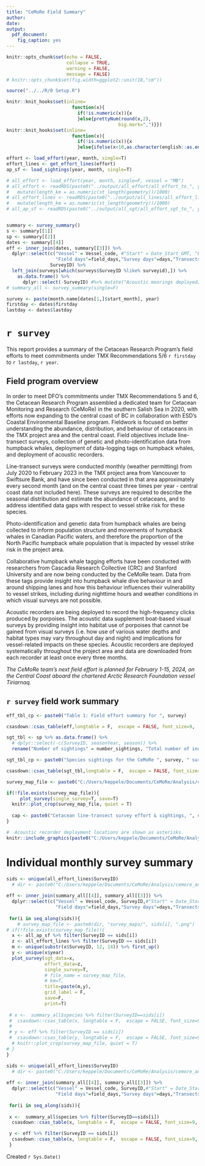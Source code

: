 ```yaml
---
title: "CeMoRe Field Summary"
author: 
date: 
output: 
  pdf_document: 
    fig_caption: yes
---
```



```r
knitr::opts_chunk$set(echo = FALSE,
                      collapse = TRUE,
                      warning = FALSE,
                      message = FALSE)
# knitr::opts_chunk$set(fig.width=ggplot2::unit(18,"cm"))

source("../../R/0 Setup.R")

knitr::knit_hooks$set(inline=
                        function(x){
                          if(!is.numeric(x)){x
                          }else{prettyNum(round(x,2),
                                         big.mark=",")}})
knitr::knit_hooks$set(inline=
                        function(x){
                          if(!is.numeric(x)){x
                          }else{ifelse(x<10,as.character(english::as.english(x)),x)}})

```

```r
effort <- load_effort(year, month, single=T)
effort_lines <- get_effort_lines(effort)
ap_sf <- load_sightings(year, month, single=T)

# all_effort <- load_effort(year, month, single=F, vessel = "MB")
# all_effort <- readRDS(paste0("../output/all_effort/all_effort_to_", year,"_", month, ".rds")) %>%
#   mutate(length_km = as.numeric(st_length(geometry))/1000)
# all_effort_lines <- readRDS(paste0("../output/all_lines/all_effort_lines_to_", year,"_", month, ".rds")) %>%
#   mutate(length_km = as.numeric(st_length(geometry))/1000)
# all_ap_sf <- readRDS(paste0("../output/all_sgt/all_effort_sgt_to_", year,"_",month, ".rds"))


summary <- survey_summary()
s <- summary[[1]]
sp <- summary[[2]]
dates <- summary[[4]]
eff <- inner_join(dates, summary[[3]]) %>% 
  dplyr::select(c("Vessel" = Vessel_code, #"Start" = Date_Start_GMT, "End"=Date_End_GMT,
                  "Field days"=field_days,"Survey days"=days,"Transects"=transects,"Km surveyed"=distance_km),
                SurveyID) %>%
  left_join(surveys[which(surveys$SurveyID %like% surveyid),]) %>% 
    as.data.frame() %>% 
      dplyr::select(-SurveyID) #%>% mutate("Acoustic moorings deployed/retrieved"="2/1", "HW tags deployed"="3")
# summary_all <- survey_summary(single=F)

survey <- paste(month.name[dates[1,]$start_month], year)
firstday <- dates$firstday
lastday <- dates$lastday
```
# `r survey`
This report provides a summary of the Cetacean Research Program’s field efforts to meet commitments under TMX Recommendations 5/6 `r firstday` to `r lastday`, `r year`.

## Field program overview
In order to meet DFO’s commitments under TMX Recommendations 5 and 6, the Cetacean Research Program assembled a dedicated team for Cetacean Monitoring and Research (CeMoRe) in the southern Salish Sea in 2020, with efforts now expanding to the central coast of BC in collaboration with ESD’s Coastal Environmental Baseline program. Fieldwork is focused on better understanding the abundance, distribution, and behaviour of cetaceans in the TMX project area and the central coast. Field objectives include line-transect surveys, collection of genetic and photo-identification data from humpback whales, deployment of data-logging tags on humpback whales, and deployment of acoustic recorders. 

Line-transect surveys were conducted monthly (weather permitting) from July 2020 to February 2023 in the TMX project area from Vancouver to Swiftsure Bank, and have since been conducted in that area approximately every second month (and on the central coast three times per year - central coast data not included here). These surveys are required to describe the seasonal distribution and estimate the abundance of cetaceans, and to address identified data gaps with respect to vessel strike risk for these species.

Photo-identification and genetic data from humpback whales are being collected to inform population structure and movements of humpback whales in Canadian Pacific waters, and therefore the proportion of the North Pacific humpback whale population that is impacted by vessel strike risk in the project area. 

Collaborative humpback whale tagging efforts have been conducted with researchers from Cascadia Research Collective (CRC) and Stanford University and are now being conducted by the CeMoRe team. Data from these tags provide insight into humpback whale dive behaviour in and around shipping lanes and how this behaviour influences their vulnerability to vessel strikes, including during nighttime hours and weather conditions in which visual surveys are not possible. 

Acoustic recorders are being deployed to record the high-frequency clicks produced by porpoises. The acoustic data supplement boat-based visual surveys by providing insight into habitat use of porpoises that cannot be gained from visual surveys (i.e. how use of various water depths and habitat types may vary throughout day and night) and implications for vessel-related impacts on these species. Acoustic recorders are deployed systematically throughout the project area and data are downloaded from each recorder at least once every three months. 

*The CeMoRe team’s next field effort is planned for February 1-15, 2024, on the Central Coast aboard the chartered Arctic Research Foundation vessel Tiriarnaq.*


<!-- During the recent field effort, the team was able to deploy tags on whales in the inside waters of Juan de Fuca, as well as in the more open waters on and around Swiftsure Bank (Figure 3). Data collected from these tags can therefore contribute to regional comparison of humpback whale movements and dive behaviour within the overall project area. -->

<!-- Add summary of recorders deployed and recovered with map, and map of deployed tags -->
\newpage

## `r survey` field work summary
<!-- Field work focused on `r surveys[which(surveys$year == year & surveys$month_abb == month_abb),]$objectives %>% tolower()`. The survey included `r length(unique(effort$TransectID))` transects (`r round(sum(st_length(effort_lines))/1000,0) %>% units::set_units(NULL)` km) over `r length(unique(day(effort$GpsT)))` days of `r dates$field_days` total field days (Figure 1).  -->

<!-- The completed transect lines resulted in `r nrow(ap_sf)` sightings of `r sum(ap_sf$Group_Size)` individual cetaceans (Table 2, Figure 1). This was comprised of `r ap_sf %>% filter(Species %like% "hump") %>% nrow()` sightings of humpback whales (`r sum(ap_sf[which(ap_sf$Species %like% "hump"),]$Group_Size)` individuals), `r ap_sf %>% filter(Species %like% "harbour") %>% nrow()` sightings of harbour porpoise (`r sum(ap_sf[which(ap_sf$Species %like% "harbour"),]$Group_Size)` individuals), `r ap_sf %>% filter(Species %like% "Dall") %>% nrow()` sightings of Dall’s porpoise (`r sum(ap_sf[which(ap_sf$Species %like% "Dall"),]$Group_Size)` individuals), and `r ap_sf %>% filter(Species %like% "kill") %>% nrow()` sighting of killer whales of unknown ecotype (`r sum(ap_sf[which(ap_sf$Species %like% "kill"),]$Group_Size)` individuals). -->

<!-- Two acoustic recorders were deployed, one near Roberts Bank and one in eastern Juan de Fuca Strait, and one previously deployed recorder was recovered (Figure 1). Three suction cup tags were deployed on humpback whales in Juan de Fuca Strait and were retrieved.  -->

```r
eff_tbl_cp <- paste0("Table 1: Field effort summary for ", survey)

csasdown::csas_table(eff,longtable = F,  escape = FALSE, font_size=9,  align=c("c","c","c","c","c","c","c"), caption =eff_tbl_cp)
```


```r
sgt_tbl <- sp %>% as.data.frame() %>%  
  # dplyr::select(-c(SurveyID, seasonYear, season)) %>% 
  rename("Number of sightings" = number_sightings, "Total number of individuals" = number_individuals)

sgt_tbl_cp <- paste0("Species sightings for the CeMoRe ", survey, " survey.")

csasdown::csas_table(sgt_tbl,longtable = F,  escape = FALSE, font_size=9,  align=c("l","r","r"), caption =sgt_tbl_cp)
```


```r
survey_map_file <- paste0("C:/Users/keppele/Documents/CeMoRe/Analysis/cemore_analysis/output_maps/summary_map_", survey_title, ".png")

if(!file.exists(survey_map_file)){
     plot_survey(single_survey=T, save=T) 
  knitr::plot_crop(survey_map_file, quiet = T)
  
  cap <- paste0("Cetacean line-transect survey effort & sightings, ", survey,".")
}
```

```r
#  Acoustic recorder deployment locations are shown as asterisks.
knitr::include_graphics(paste0("C:/Users/keppele/Documents/CeMoRe/Analysis/cemore_analysis/output_maps/summary_map_",survey_title,".png"))
```

 <!-- including a line-transect survey and accompanying photo-identification, genetic sampling and tagging of humpback whales aboard CRP's Titan RHIB -->

<!--  *Note: There has been a recent (since May 2023) issue receiving fuel and moorage in Port Renfrew, restricting how far west in the initial study area field work can be conducted.* -->
 

\newpage

# Individual monthly survey summary

```r
sids <- unique(all_effort_lines$SurveyID)
  # dir <- paste0("C:/Users/keppele/Documents/CeMoRe/Analysis/cemore_analysis/output_maps/")
 
eff <- inner_join(summary_all[[4]], summary_all[[3]]) %>% 
  dplyr::select(c("Vessel" = Vessel_code, SurveyID,#"Start" = Date_Start_GMT, "End"=Date_End_GMT,
                  "Field days"=field_days,"Survey days"=days,"Transects"=transects,"Km surveyed"=distance_km)) %>% as.data.frame() 
 
 for(i in seq_along(sids)){
    # survey_map_file <- paste0(dir, "survey_maps/", sids[i], ".png")
# if(!file.exists(survey_map_file)){
  x <- all_ap_sf %>% filter(SurveyID == sids[i])
  z <- all_effort_lines %>% filter(SurveyID == sids[i])
  m <- unique(substr(x$SurveyID, 12, 14)) %>% first_up()
  y <- unique(x$year)
  plot_survey(sgt_data=x,
              effort_data=z,
              single_survey=T,
              # file_name = survey_map_file,
              # km=T,
              title=paste(m,y),
              grid_label = F,
              save=F,
              print=T)
  
 # x <-  summary_all$species %>% filter(SurveyID==sids[i])
 #  csasdown::csas_table(x, longtable = F,  escape = FALSE, font_size=9,  align=c("l","r","r","r","r","r"))
 # 
 # y <- eff %>% filter(SurveyID == sids[i])
 #  csasdown::csas_table(y, longtable = F,  escape = FALSE, font_size=9,  align=c("l","r","r","r","r","r"))
  # knitr::plot_crop(survey_map_file, quiet = T)
# }
}
```

```r
sids <- unique(all_effort_lines$SurveyID)
  # dir <- paste0("C:/Users/keppele/Documents/CeMoRe/Analysis/cemore_analysis/output_maps/")
 
eff <- inner_join(summary_all[[4]], summary_all[[3]]) %>% 
  dplyr::select(c("Vessel" = Vessel_code, SurveyID,#"Start" = Date_Start_GMT, "End"=Date_End_GMT,
                  "Field days"=field_days,"Survey days"=days,"Transects"=transects,"Km surveyed"=distance_km)) %>% as.data.frame() 
 
 for(i in seq_along(sids)){
   
 x <-  summary_all$species %>% filter(SurveyID==sids[i])
  csasdown::csas_table(x, longtable = F,  escape = FALSE, font_size=9,  align=c("l","r","r","r","r","r"))

 y <- eff %>% filter(SurveyID == sids[i])
  csasdown::csas_table(x, longtable = F,  escape = FALSE, font_size=9,  align=c("l","r","r","r","r","r"))
 }


```






Created `r Sys.Date()`
